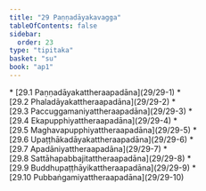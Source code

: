 ```yaml
---
title: "29 Paṇṇadāyakavagga"
tableOfContents: false
sidebar:
  order: 23
type: "tipitaka"
basket: "su"
book: "ap1"
---
```



<DynamicBreadcrumb />



<TableOfContents book="ap1" section="29">
* [29.1 Paṇṇadāyakattheraapadāna](29/29-1)
* [29.2 Phaladāyakattheraapadāna](29/29-2)
* [29.3 Paccuggamaniyattheraapadāna](29/29-3)
* [29.4 Ekapupphiyattheraapadāna](29/29-4)
* [29.5 Maghavapupphiyattheraapadāna](29/29-5)
* [29.6 Upaṭṭhākadāyakattheraapadāna](29/29-6)
* [29.7 Apadāniyattheraapadāna](29/29-7)
* [29.8 Sattāhapabbajitattheraapadāna](29/29-8)
* [29.9 Buddhupaṭṭhāyikattheraapadāna](29/29-9)
* [29.10 Pubbaṅgamiyattheraapadāna](29/29-10)
</TableOfContents>